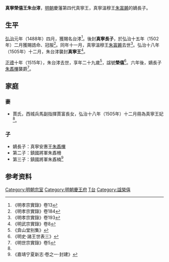 '''真寧榮僖王朱台涍'''{{BD|1487年||1515年|catIdx=Z朱}}，[[明朝|明朝]]慶藩第四代真寧王，真寧溫穆王[[朱寘䥵|朱寘䥵]]的嫡長子。

==生平==
[[弘治|弘治]]元年（1488年）四月，獲賜名台涍<ref>《明孝宗實錄》卷13</ref>。後封'''真寧長子'''，於弘治十五年（1502年）二月獲賜誥命、冠服<ref>《明孝宗實錄》卷184</ref>。同年十一月，真寧溫穆王[[朱寘䥵|朱寘䥵]]去世<ref>《明孝宗實錄》卷193</ref>。弘治十八年（1505年）十二月，朱台涍襲封'''真寧王'''<ref name=w8>《明武宗實錄》卷8</ref>。

[[正德_(明朝)|正德]]十年（1515年），朱台涍去世，享年二十九歲<ref>《弇山堂别集》</ref>，諡號'''榮僖'''<ref>《明史·諸王世表三》</ref>。六年後，嫡長子[[朱鼒㮿|朱鼒㮿]]襲爵<ref>《明世宗實錄》卷5</ref>。

==家庭==
===妻===
*賈氏，西城兵馬副指揮賈富長女，弘治十八年（1505年）十二月冊為真寧王妃<ref name=w8/>。

===子===
*嫡長子：真寧安惠王[[朱鼒㮿|朱鼒㮿]]
*第二子：鎮國將軍朱鼒柵
*第三子：鎮國將軍朱鼒楠<ref>《嘉靖宁夏新志·卷之一·封建》</ref>

==参考资料==
{{reflist|3}}

{{s-start}}
{{s-bef|before=父溫穆王[[朱寘䥵|朱寘䥵]]}}
{{s-ttl|title=[[明朝藩王列表_(慶王系)#真寧國|明真寧國國王]]|years=1505年－1515年}}
{{s-aft|after=子安惠王[[朱鼒㮿|朱鼒㮿]]}}
{{end}}

[[Category:明朝宗室|Category:明朝宗室]]
[[Category:明朝慶王府|Category:明朝慶王府]]
[[Category:朱姓|T台]]
[[Category:諡榮僖|Category:諡榮僖]]